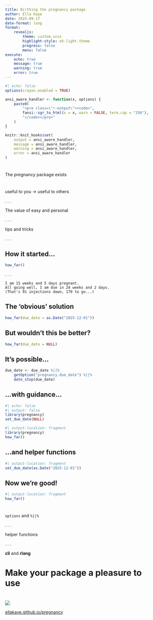 ```yaml
---
title: Birthing the pregnancy package
author: Ella Kaye
date: 2025-09-17
date-format: long
format: 
    revealjs:
        theme: custom.scss
        highlight-style: ek-light.theme
        progress: false
        menu: false
execute:
    echo: true
    message: true
    warning: true
    error: true
---
```


```r
#| echo: false
options(crayon.enabled = TRUE)

ansi_aware_handler <- function(x, options) {
    paste0(
        "<pre class=\"r-output\"><code>",
        fansi::sgr_to_html(x = x, warn = FALSE, term.cap = "256"),
        "</code></pre>"
    )
}

knitr::knit_hooks$set(
    output = ansi_aware_handler, 
    message = ansi_aware_handler, 
    warning = ansi_aware_handler,
    error = ansi_aware_handler
)
```

# {.center .center-h .larger175}

The pregnancy package [exists]{.pink-bg}


# {.center .center-h .larger150}

useful to [you]{.green-bg} → useful to [others]{.lime-bg}

. . .

The value of [easy]{.blue-bg} and [personal]{.orange-bg}

. . . 

[tips]{.pink-bg} and [tricks]{.purple-bg}

. . .

## How it started...


```.r
how_far()
```
. . . 

```
I am 15 weeks and 5 days pregnant.
All going well, I am due in 24 weeks and 2 days.
(That's 91 injections down, 170 to go...)
```

## The 'obvious' solution

```.r
how_far(due_date = as.Date("2025-12-01"))
```

## But wouldn't this be better?

```.r
how_far(due_date = NULL)
```

## It's possible...

```.r
due_date <- due_date %||%
    getOption("pregnancy.due_date") %||%
    date_stop(due_date)
```

## ...with guidance...

```r
#| echo: false
#| output: false
library(pregnancy)
set_due_date(NULL)
```

```r
#| output-location: fragment
library(pregnancy)
how_far()
```


## ...and helper functions 

```r
#| output-location: fragment
set_due_date(as.Date("2025-12-01"))
```

## Now we're good!

```r
#| output-location: fragment
how_far()
```

# {.center .center-h .larger175}

`options` and `%||%`

. . .

[helper functions]{.pink}

. . .

[**cli**]{.blue} and [**rlang**]{.blue}





# Make your package a pleasure to use {.center .center-h .larger125 background-color="#D4006A"}


# {.center-h}

![](images/pregnancy-hex.png)

[[ellakaye.github.io/pregnancy](https://ellakaye.github.io/pregnancy)]{.larger175}
